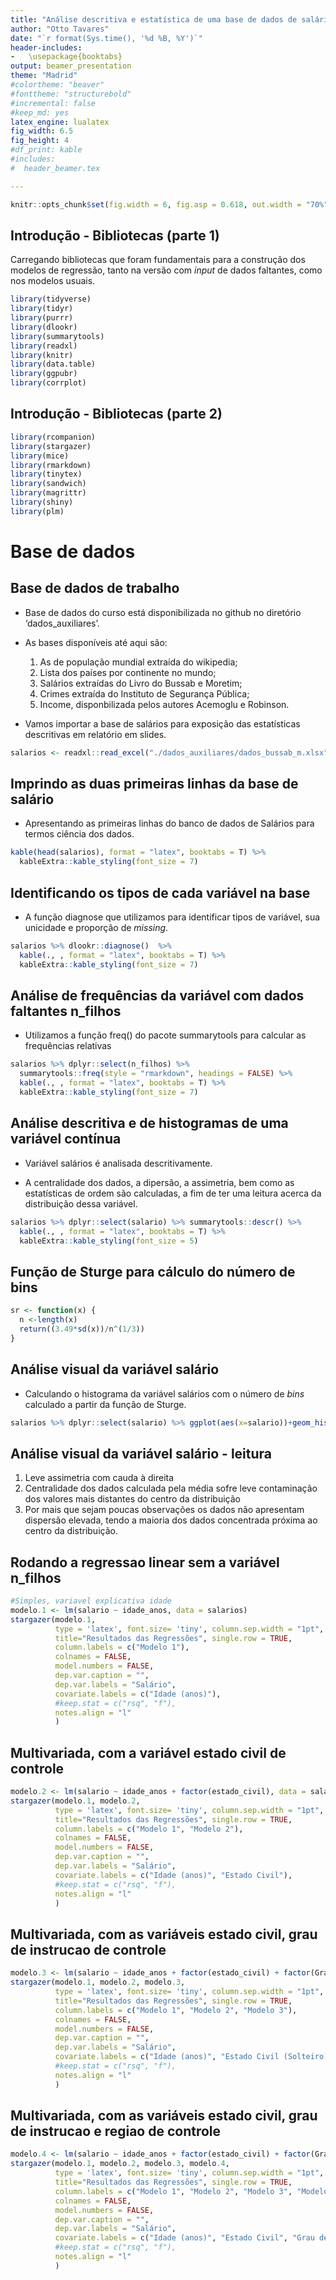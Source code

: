 ```yaml
---
title: "Análise descritiva e estatística de uma base de dados de salários"
author: "Otto Tavares"
date: "`r format(Sys.time(), '%d %B, %Y')`"
header-includes:
-   \usepackage{booktabs}
output: beamer_presentation
theme: "Madrid"
#colortheme: "beaver"
#fonttheme: "structurebold"
#incremental: false
#keep_md: yes
latex_engine: lualatex
fig_width: 6.5
fig_height: 4
#df_print: kable
#includes:
#  header_beamer.tex

---
```


```r
knitr::opts_chunk$set(fig.width = 6, fig.asp = 0.618, out.width = "70%", fig.align = "center", fig.path = 'Figs/',message = FALSE, warning = FALSE)
```


## Introdução - Bibliotecas (parte 1)

Carregando bibliotecas que foram fundamentais para a construção dos modelos de regressão, tanto na versão com *input* de dados faltantes, como nos modelos usuais.

```r
library(tidyverse)
library(tidyr)
library(purrr)
library(dlookr)
library(summarytools)
library(readxl)
library(knitr)
library(data.table)
library(ggpubr)
library(corrplot)
```

## Introdução - Bibliotecas (parte 2)

```r
library(rcompanion)
library(stargazer)
library(mice)
library(rmarkdown)
library(tinytex)
library(sandwich)
library(magrittr)
library(shiny)
library(plm)
```

# Base de dados

## Base de dados de trabalho

- Base de dados do curso está disponibilizada no github no diretório 'dados_auxiliares'.

- As bases disponíveis até aqui são:

    1. As de população mundial extraída do wikipedia;
    2. Lista dos países por continente no mundo;
    3. Salários extraídas do Livro do Bussab e Moretim;
    4. Crimes extraída do Instituto de Segurança Pública;
    5. Income, disponbilizada pelos autores Acemoglu e Robinson.

- Vamos importar a base de salários para exposição das estatísticas descritivas em relatório em slides.

```r
salarios <- readxl::read_excel("./dados_auxiliares/dados_bussab_m.xlsx")
```

## Imprindo as duas primeiras linhas da base de salário

- Apresentando as primeiras linhas do banco de dados de Salários para termos ciência dos dados.

```r
kable(head(salarios), format = "latex", booktabs = T) %>%
  kableExtra::kable_styling(font_size = 7) 
```

## Identificando os tipos de cada variável na base

- A função diagnose que utilizamos para identificar tipos de variável, sua unicidade e proporção de *missing*.

```r
salarios %>% dlookr::diagnose()  %>% 
  kable(., , format = "latex", booktabs = T) %>%
  kableExtra::kable_styling(font_size = 7)
```

## Análise de frequências da variável com dados faltantes **n_filhos**

- Utilizamos a função freq() do pacote summarytools para calcular as frequências relativas

```r
salarios %>% dplyr::select(n_filhos) %>% 
  summarytools::freq(style = "rmarkdown", headings = FALSE) %>% 
  kable(., , format = "latex", booktabs = T) %>%
  kableExtra::kable_styling(font_size = 7)
```

## Análise descritiva e de histogramas de uma variável contínua

- Variável salários é analisada descritivamente. 

- A centralidade dos dados, a dipersão, a assimetria, bem como as estatísticas de ordem são calculadas, a fim de ter uma leitura acerca da distribuição dessa variável.

```r
salarios %>% dplyr::select(salario) %>% summarytools::descr() %>% 
  kable(., , format = "latex", booktabs = T) %>%
  kableExtra::kable_styling(font_size = 5)
```

## Função de Sturge para cálculo do número de bins

```r

sr <- function(x) {
  n <-length(x)
  return((3.49*sd(x))/n^(1/3))
}

```


## Análise visual da variável salário

- Calculando o histograma da variável salários com o número de *bins* calculado a partir da função de Sturge.

```r
salarios %>% dplyr::select(salario) %>% ggplot(aes(x=salario))+geom_histogram(aes(y = after_stat(density)) ,binwidth = sr, fill = 'lightblue') + xlab('Salário') + ylab('Densidade de Frequência') + geom_vline(xintercept=c(median(salarios$salario), mean(salarios$salario))) + annotate("text", x=median(salarios$salario) + 0.3, y=0.05, label="Mediana", angle=90) + annotate("text", x=mean(salarios$salario) + 0.3, y=0.05, label="Média", angle=90) + theme_classic()
```

## Análise visual da variável salário - leitura

1. Leve assimetria com cauda à direita
2. Centralidade dos dados calculada pela média sofre leve contaminação dos valores mais distantes do centro da distribuição
3. Por mais que sejam poucas observações os dados não apresentam dispersão elevada, tendo a maioria dos dados concentrada próxima ao centro da distribuição.

## Rodando a regressao linear sem a variável n_filhos

```r
#Simples, variavel explicativa idade
modelo.1 <- lm(salario ~ idade_anos, data = salarios)
stargazer(modelo.1, 
          type = 'latex', font.size= 'tiny', column.sep.width = "1pt", line.sep.width = "1pt", header=FALSE, 
          title="Resultados das Regressões", single.row = TRUE,
          column.labels = c("Modelo 1"),
          colnames = FALSE,
          model.numbers = FALSE,
          dep.var.caption = "",
          dep.var.labels = "Salário",
          covariate.labels = c("Idade (anos)"),
          #keep.stat = c("rsq", "f"),
          notes.align = "l"
          )
```

## Multivariada, com a variável estado civil de controle

```r
modelo.2 <- lm(salario ~ idade_anos + factor(estado_civil), data = salarios)
stargazer(modelo.1, modelo.2, 
          type = 'latex', font.size= 'tiny', column.sep.width = "1pt", line.sep.width = "1pt", header=FALSE, 
          title="Resultados das Regressões", single.row = TRUE,
          column.labels = c("Modelo 1", "Modelo 2"),
          colnames = FALSE,
          model.numbers = FALSE,
          dep.var.caption = "",
          dep.var.labels = "Salário",
          covariate.labels = c("Idade (anos)", "Estado Civil"),
          #keep.stat = c("rsq", "f"),
          notes.align = "l"
          )
```


## Multivariada, com as variáveis estado civil, grau de instrucao de controle

```r
modelo.3 <- lm(salario ~ idade_anos + factor(estado_civil) + factor(Grau_de_instrucao), data = salarios)
stargazer(modelo.1, modelo.2, modelo.3, 
          type = 'latex', font.size= 'tiny', column.sep.width = "1pt", line.sep.width = "1pt", header=FALSE, 
          title="Resultados das Regressões", single.row = TRUE,
          column.labels = c("Modelo 1", "Modelo 2", "Modelo 3"),
          colnames = FALSE,
          model.numbers = FALSE,
          dep.var.caption = "",
          dep.var.labels = "Salário",
          covariate.labels = c("Idade (anos)", "Estado Civil (Solteiro)", "Grau de Instrução (Médio)",  "Grau de Instrução (Superior)"),
          #keep.stat = c("rsq", "f"),
          notes.align = "l"
          )
```

## Multivariada, com as variáveis estado civil, grau de instrucao e regiao de controle

```r
modelo.4 <- lm(salario ~ idade_anos + factor(estado_civil) + factor(Grau_de_instrucao) + factor(regiao), data = salarios) 
stargazer(modelo.1, modelo.2, modelo.3, modelo.4, 
          type = 'latex', font.size= 'tiny', column.sep.width = "1pt", line.sep.width = "1pt", header=FALSE, 
          title="Resultados das Regressões", single.row = TRUE,
          column.labels = c("Modelo 1", "Modelo 2", "Modelo 3", "Modelo 4"),
          colnames = FALSE,
          model.numbers = FALSE,
          dep.var.caption = "",
          dep.var.labels = "Salário",
          covariate.labels = c("Idade (anos)", "Estado Civil", "Grau de Instrução", "Região"),
          #keep.stat = c("rsq", "f"),
          notes.align = "l"
          )
```


